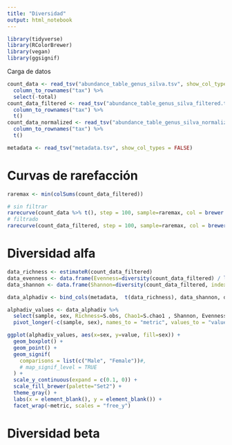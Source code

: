 ```yaml
---
title: "Diversidad"
output: html_notebook
---
```


```r
library(tidyverse)
library(RColorBrewer)
library(vegan)
library(ggsignif)
```

Carga de datos
```r
count_data <- read_tsv("abundance_table_genus_silva.tsv", show_col_types = FALSE) %>%
  column_to_rownames("tax") %>%
  select(-total) 
count_data_filtered <- read_tsv("abundance_table_genus_silva_filtered.tsv", show_col_types = FALSE) %>%
  column_to_rownames("tax") %>%
  t()
count_data_normalized <- read_tsv("abundance_table_genus_silva_normalized.tsv", show_col_types = FALSE) %>%
  column_to_rownames("tax") %>%
  t()

metadata <- read_tsv("metadata.tsv", show_col_types = FALSE)
```



# Curvas de rarefacción

```r
raremax <- min(colSums(count_data_filtered))
```


```r
# sin filtrar
rarecurve(count_data %>% t(), step = 100, sample=raremax, col = brewer.pal(8, "Set1"))
# filtrado
rarecurve(count_data_filtered, step = 100, sample=raremax, col = brewer.pal(8, "Set1"))
```

# Diversidad alfa

```r
data_richness <- estimateR(count_data_filtered)
data_evenness <- data.frame(Evenness=diversity(count_data_filtered) / log(specnumber(count_data_filtered)))
data_shannon <- data.frame(Shannon=diversity(count_data_filtered, index = "shannon"))

data_alphadiv <- bind_cols(metadata,  t(data_richness), data_shannon, data_evenness)
```

```r
alphadiv_values <- data_alphadiv %>%
  select(sample, sex, Richness=S.obs, Chao1=S.chao1 , Shannon, Evenness) %>%
  pivot_longer(-c(sample, sex), names_to = "metric", values_to = "value")

ggplot(alphadiv_values, aes(x=sex, y=value, fill=sex)) +
  geom_boxplot() +
  geom_point() +
  geom_signif(
    comparisons = list(c("Male", "Female"))#,
    # map_signif_level = TRUE
  ) +
  scale_y_continuous(expand = c(0.1, 0)) +
  scale_fill_brewer(palette="Set2") +
  theme_gray() +
  labs(x = element_blank(), y = element_blank()) +
  facet_wrap(~metric, scales = "free_y")
```

# Diversidad beta

```r

```

